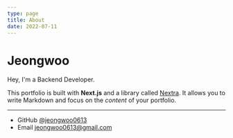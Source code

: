 ```yaml
---
type: page
title: About
date: 2022-07-11
---
```


# Jeongwoo

Hey, I'm a Backend Developer.

This portfolio is built with **Next.js** and a library called [Nextra](https://nextra.vercel.app/). It allows you to write Markdown and focus on the _content_ of your portfolio.

---

- GitHub [@jeongwoo0613](https://github.com/jeongwoo0613)
- Email jeongwoo0613@gmail.com

